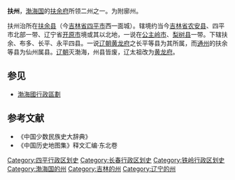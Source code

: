 '''扶州'''，[[渤海国|渤海国]]的[[扶余府|扶余府]]所领二州之一。为附廓州。

扶州治所在[[扶余县|扶余县]]（今[[吉林省|吉林省]][[四平市|四平市]]西一面城）。辖境约当今[[吉林省|吉林省]][[农安县|农安县]]、四平市北部一带、辽宁省[[开原市|开原市]]境或其以北地，一说在[[公主岭市|公主岭市]]、[[梨树县|梨树县]]一带。下辖扶余、布多、长平、永平四县。一说[[辽朝|辽朝]][[黄龙府|黄龙府]]之长平等县为其所属，而[[通州_(辽朝)|通州]]的扶余等县为仙州属县。[[辽朝|辽朝]]灭渤海，州县皆废，辽太祖改为[[黄龙府|黄龙府]]。

== 参见 ==
*[[渤海國行政區劃|渤海國行政區劃]]

== 参考文献 ==
* 《中国少数民族史大辞典》 
* 《中国历史地图集》释文汇编·东北卷 

{{渤海国行政区划|nocat}}

[[Category:四平行政区划史|Category:四平行政区划史]]
[[Category:长春行政区划史|Category:长春行政区划史]]
[[Category:铁岭行政区划史|Category:铁岭行政区划史]]
[[Category:渤海国的州|Category:渤海国的州]]
[[Category:吉林的州|Category:吉林的州]]
[[Category:辽宁的州|Category:辽宁的州]]